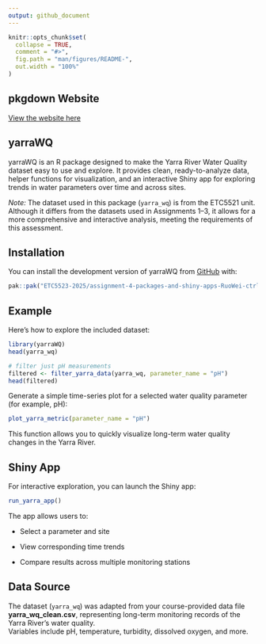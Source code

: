 ```yaml
---
output: github_document
---
```


<!-- README.md is generated from README.Rmd. Please edit that file -->

```r
knitr::opts_chunk$set(
  collapse = TRUE,
  comment = "#>",
  fig.path = "man/figures/README-",
  out.width = "100%"
)
```

## pkgdown Website

[View the website here](https://etc5523-2025.github.io/assignment-4-packages-and-shiny-apps-RuoWei-ctrl/)

## yarraWQ

yarraWQ is an R package designed to make the Yarra River Water Quality dataset easy to use and explore. It provides clean, ready-to-analyze data, helper functions for visualization, and an interactive Shiny app for exploring trends in water parameters over time and across sites.

*Note:* The dataset used in this package (`yarra_wq`) is from the ETC5521 unit. Although it differs from the datasets used in Assignments 1–3, it allows for a more comprehensive and interactive analysis, meeting the requirements of this assessment.

## Installation

You can install the development version of yarraWQ from [GitHub](https://github.com/) with:

```r
pak::pak("ETC5523-2025/assignment-4-packages-and-shiny-apps-RuoWei-ctrl")
```

## Example

Here’s how to explore the included dataset:

```r
library(yarraWQ)
head(yarra_wq)

# filter just pH measurements
filtered <- filter_yarra_data(yarra_wq, parameter_name = "pH")
head(filtered)
```

Generate a simple time-series plot for a selected water quality parameter (for example, pH):

```r
plot_yarra_metric(parameter_name = "pH")
```

This function allows you to quickly visualize long-term water quality changes in the Yarra River.

## Shiny App

For interactive exploration, you can launch the Shiny app:

```r

run_yarra_app()
```

The app allows users to:

-   Select a parameter and site

-   View corresponding time trends

-   Compare results across multiple monitoring stations

## Data Source

The dataset (`yarra_wq`) was adapted from your course-provided data file **yarra_wq_clean.csv**, representing long-term monitoring records of the Yarra River’s water quality.\
Variables include pH, temperature, turbidity, dissolved oxygen, and more.
